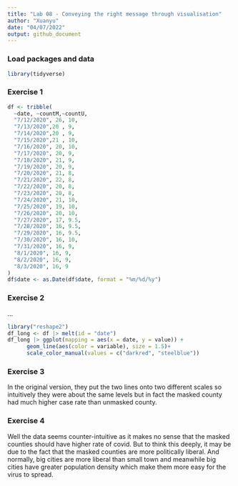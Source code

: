 ```yaml
---
title: "Lab 08 - Conveying the right message through visualisation"
author: "Xuanyu"
date: "04/07/2022"
output: github_document
---
```


### Load packages and data

```r
library(tidyverse) 
```

### Exercise 1

```r
df <- tribble(
  ~date, ~countM,~countU,
  "7/12/2020", 26, 10,
  "7/13/2020",20 , 9,
  "7/14/2020",20 , 9,
  "7/15/2020",21 , 10,
  "7/16/2020", 20, 10,
  "7/17/2020", 20, 9,
  "7/18/2020", 21, 9,
  "7/19/2020", 20, 9,
  "7/20/2020", 21, 8,
  "7/21/2020", 22, 8,
  "7/22/2020", 20, 8,
  "7/23/2020", 20, 8,
  "7/24/2020", 21, 10,
  "7/25/2020", 19, 10,
  "7/26/2020", 20, 10,
  "7/27/2020", 17, 9.5,
  "7/28/2020", 16, 9.5,
  "7/29/2020", 16, 9.5,
  "7/30/2020", 16, 10,
  "7/31/2020", 16, 9,
  "8/1/2020", 16, 9,
  "8/2/2020", 16, 9,
  "8/3/2020", 16, 9
)
df$date <- as.Date(df$date, format = "%m/%d/%y")
```


### Exercise 2

...
```r
library("reshape2")  
df_long <- df |> melt(id = "date")
df_long |> ggplot(mapping = aes(x = date, y = value)) + 
      geom_line(aes(color = variable), size = 1.5)+
      scale_color_manual(values = c("darkred", "steelblue"))
```

### Exercise 3

In the original version, they put the two lines onto two different scales so intuitively they were about the same levels but in fact the masked county had much higher case rate than unmasked county.

### Exercise 4

Well the data seems counter-intuitive as it makes no sense that the masked counties should have higher rate of covid. But to think this deeply, it may be due to the fact that the masked counties are more politically liberal. And normally, big cities are more liberal than small town and meanwhile big cities have greater population density which make them more easy for the virus to spread. 

